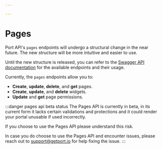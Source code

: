 ```yaml
---

---
```


# Pages

Port API's `pages` endpoints will undergo a structural change in the near future. The new structure will be more intuitive and easier to use.

Until the new structure is released, you can refer to the [Swagger API documentation](https://api.getport.io/swagger/#Pages) for the available endpoints and their usage.

Currently, the `pages` endpoints allow you to:

- **Create**, **update**, **delete**, and **get** pages.
- **Create**, **update**, and **delete** widgets.
- **Update** and **get** page permissions.

:::danger pages api beta status
The Pages API is currently in beta, in its current form it lacks certain validations and protections and it could render your portal unusable if used incorrectly.

If you choose to use the Pages API please understand this risk.

In case you do choose to use the Pages API and encounter issues, please reach out to support@getport.io for help fixing the issue.
:::